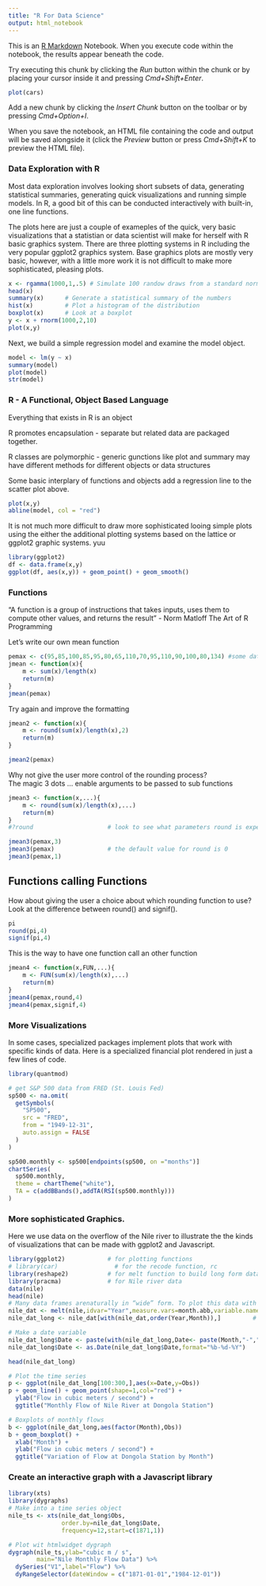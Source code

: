 ```yaml
---
title: "R For Data Science"
output: html_notebook
---
```


This is an [R Markdown](http://rmarkdown.rstudio.com) Notebook. When you execute code within the notebook, the results appear beneath the code. 

Try executing this chunk by clicking the *Run* button within the chunk or by placing your cursor inside it and pressing *Cmd+Shift+Enter*. 

```r
plot(cars)
```

Add a new chunk by clicking the *Insert Chunk* button on the toolbar or by pressing *Cmd+Option+I*.

When you save the notebook, an HTML file containing the code and output will be saved alongside it (click the *Preview* button or press *Cmd+Shift+K* to preview the HTML file).

### Data Exploration with R
Most data exploration involves looking short subsets of data, generating statistical summaries, generating quick visualizations and running simple models. In R, a good bit of this can be conducted interactively with built-in, one line functions.

The plots here are just a couple of exameples of the quick, very basic visualizations that a statistian or data scientist will make for herself with R basic graphics system. There are three plotting systems in R including the very popular ggplot2 graphics system. Base graphics plots are mostly very basic, however, with a little more work it is not difficult to make more sophisticated, pleasing plots.

```r
x <- rgamma(1000,1,.5) # Simulate 100 randow draws from a standard normal distribution
head(x)
summary(x)      # Generate a statistical summary of the numbers
hist(x)         # Plot a histogram of the distribution
boxplot(x)      # Look at a boxplot
y <- x + rnorm(1000,2,10)
plot(x,y)
```

Next, we build a simple regression model and examine the model object.
```r
model <- lm(y ~ x)
summary(model)
plot(model)
str(model)
```
### R - A Functional, Object Based Language
Everything that exists in R is an object

R promotes encapsulation - separate but related data are packaged together.

R classes are polymorphic - generic gunctions like plot and summary may have different methods for different objects or data structures

Some basic interplary of functions and objects add a regression line to the scatter plot above.
```r
plot(x,y)
abline(model, col = "red")
```
It is not much more difficult to draw more sophisticated looing simple plots using the either the additional plotting systems based on the lattice or ggplot2 graphic systems.
yuu
```r
library(ggplot2)
df <- data.frame(x,y)
ggplot(df, aes(x,y)) + geom_point() + geom_smooth()
```

### Functions
"A function is a group of instructions that takes inputs, uses them to compute other values, and returns the result" - Norm Matloff The Art of R Programming

Let's write our own mean function  
```r
pemax <- c(95,85,100,85,95,80,65,110,70,95,110,90,100,80,134) #some data
jmean <- function(x){
	m <- sum(x)/length(x)	
	return(m)
}
jmean(pemax)

```
Try again and improve the formatting
```r
jmean2 <- function(x){
	m <- round(sum(x)/length(x),2)
	return(m)
}

jmean2(pemax)
```
Why not give the user more control of the rounding process?   
The magic 3 dots ... enable arguments to be passed to sub functions  

```r
jmean3 <- function(x,...){
	m <- round(sum(x)/length(x),...)
	return(m)
}
#?round						# look to see what parameters round is expecting

jmean3(pemax,3)
jmean3(pemax)				# the default value for round is 0
jmean3(pemax,1)
```  
## Functions calling Functions  
How about giving the user a choice about which rounding function to use?  
Look at the difference between round() and signif().
```r
pi
round(pi,4)
signif(pi,4)
```
This is the way to have one function call an other function
```r
jmean4 <- function(x,FUN,...){
	m <- FUN(sum(x)/length(x),...)
	return(m)
}
jmean4(pemax,round,4)
jmean4(pemax,signif,4)
```
### More Visualizations

In some cases, specialized packages implement plots that work with specific kinds of data. Here is a specialized financial plot rendered in just a few lines of code.
```r
library(quantmod)

# get S&P 500 data from FRED (St. Louis Fed)
sp500 <- na.omit( 
  getSymbols(
    "SP500",
    src = "FRED",
    from = "1949-12-31",
    auto.assign = FALSE
  )
)

sp500.monthly <- sp500[endpoints(sp500, on ="months")]
chartSeries(
  sp500.monthly,
  theme = chartTheme("white"),
  TA = c(addBBands(),addTA(RSI(sp500.monthly)))
)

```

### More sophisticated Graphics.
Here we use data on the overflow of the Nile river to illustrate the the kinds of visualizations that can be made with ggplot2 and Javascript.
```r
library(ggplot2)            # for plotting functions
# library(car)                # for the recode function, rc
library(reshape2)           # for melt function to build long form data frame
library(pracma)             # for Nile river data
data(nile)
head(nile)
# Many data frames arenaturally in “wide” form. To plot this data with ggplot2 te data must be transformed into “long” form.
nile_dat <- melt(nile,idvar="Year",measure.vars=month.abb,variable.name="Month",value.name="Obs")
nile_dat_long <- nile_dat[with(nile_dat,order(Year,Month)),]         # sort

# Make a date variable
nile_dat_long$Date <- paste(with(nile_dat_long,Date<- paste(Month,"-","15","-",as.character(Year),sep="")))
nile_dat_long$Date <- as.Date(nile_dat_long$Date,format="%b-%d-%Y")

head(nile_dat_long)

# Plot the time series
p <- ggplot(nile_dat_long[100:300,],aes(x=Date,y=Obs))
p + geom_line() + geom_point(shape=1,col="red") + 
  ylab("Flow in cubic meters / second") + 
  ggtitle("Monthly Flow of Nile River at Dongola Station")

# Boxplots of monthly flows
b <- ggplot(nile_dat_long,aes(factor(Month),Obs))
b + geom_boxplot() +
  xlab("Month") +
  ylab("Flow in cubic meters / second") + 
  ggtitle("Variation of Flow at Dongola Station by Month")
```  
### Create an interactive graph with a Javascript library
```r
library(xts)
library(dygraphs)
# Make into a time series object
nile_ts <- xts(nile_dat_long$Obs,
               order.by=nile_dat_long$Date,
               frequency=12,start=c(1871,1))

# Plot wit htmlwidget dygraph
dygraph(nile_ts,ylab="cubic m / s", 
        main="Nile Monthly Flow Data") %>%
  dySeries("V1",label="Flow") %>%
  dyRangeSelector(dateWindow = c("1871-01-01","1984-12-01"))
```
